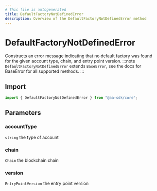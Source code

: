 ```yaml
---
# This file is autogenerated
title: DefaultFactoryNotDefinedError
description: Overview of the DefaultFactoryNotDefinedError method
---
```


# DefaultFactoryNotDefinedError

Constructs an error message indicating that no default factory was found for the given account type, chain, and entry point version.
:::note
`DefaultFactoryNotDefinedError` extends `BaseError`, see the docs for BaseError for all supported methods.
:::

## Import

```ts
import { DefaultFactoryNotDefinedError } from "@aa-sdk/core";
```

## Parameters

### accountType

`string`
the type of account

### chain

`Chain`
the blockchain chain

### version

`EntryPointVersion`
the entry point version
